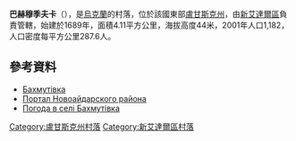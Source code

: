 {{coord|48|52|3|N|39|2|31|E|scale:100000|display=title}}

'''巴赫穆季夫卡'''（{{lang-uk|Бахмутівка}}），是[[烏克蘭|烏克蘭]]的村落，位於該國東部[[盧甘斯克州|盧甘斯克州]]，由[[新艾達爾區|新艾達爾區]]負責管轄，始建於1689年，面積4.11平方公里，海拔高度44米，2001年人口1,182，人口密度每平方公里287.6人。

==參考資料==
* [http://w1.c1.rada.gov.ua/pls/z7503/A005?rdat1=31.08.2015&rf7571=18272 Бахмутівка]
* [https://web.archive.org/web/20150404045554/http://www.naydar.org.ua/ Портал Новоайдарского района]
* [http://weather.in.ua/ua/lyganskaja/743 Погода в селі Бахмутівка] {{Wayback|url=http://weather.in.ua/ua/lyganskaja/743 |date=20220215124359 }}

{{DEFAULTSORT:Бахмутівка}}
[[Category:盧甘斯克州村落|Category:盧甘斯克州村落]]
[[Category:新艾達爾區村落|Category:新艾達爾區村落]]


{{Luhansk-geo-stub}}